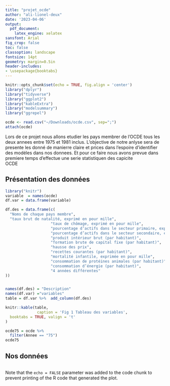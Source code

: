 ```yaml
---
title: "projet_ocde"
author: "ali-lionel-deux"
date: '2023-04-06'
output: 
  pdf_document:
    latex_engine: xelatex
sansfont: Arial
fig_crop: false
toc: false
classoption: landscape
fontsize: 14pt
geometry: margin=0.5in
header-includes:
- \usepackage{booktabs}
---
```


```r
knitr::opts_chunk$set(echo = TRUE, fig.align = 'center')
library("dplyr")
library("tidyverse")
library("ggplot2")
library("kableExtra")
library("modelsummary")
library("ggrepel")
```

```r
ocde <- read.csv("~/Downloads/ocde.csv", sep=";")
attach(ocde)

```

Lors de ce projet nous allons etudier les pays membrer de l'OCDE  tous les deux annees entre 1975 et 1981 inclus.
L'objective de notre anlyse sera de presente les donné de manierre claire et prices dans l'espoire d'identifier des modéles dans nos donnees. Et pour ce faire nous avons prevue dans premiere temps d'effectue une serie statistiquen des capicite  
<div align="center"> OCDE  </div> 
## Présentation des données
```r
library("knitr")
variable  = names(ocde)
df.var = data.frame(variable)  

df.des = data.frame(c(
  "Noms de chaque pays membre",
  "taux brut de natalité, exprimé en pour mille",
                    "taux de chômage, exprimé en pour mille",
                    "pourcentage d’actifs dans le secteur primaire, exprimé en pour mille",
                    "pourcentage d’actifs dans le secteur secondaire, exprimé en pour mille",
                    "produit intérieur brut (par habitant)",
                    "formation brute de capital fixe (par habitant)",
                    "hausse des prix",
                    "recettes courantes (par habitant)",
                    "mortalité infantile, exprimée en pour mille",
                    "consommation de protéines animales (par habitant)",
                    "consommation d’énergie (par habitant)",
                    "4 années différentes"
))


names(df.des) = "Description"
names(df.var) ="variables"
table = df.var %>%  add_column(df.des)

knitr::kable(table,
              caption = 'Fig 1 Tableau des variables',
  booktabs = TRUE, valign = 't'
) 

ocde75 = ocde %>% 
  filter(Annee == "75")
ocde75

```


## Nos données 


```r

```

Note that the `echo = FALSE` parameter was added to the code chunk to prevent printing of the R code that generated the plot.
